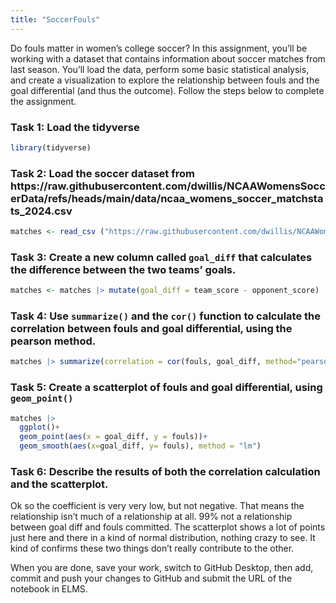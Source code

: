 ```yaml
---
title: "SoccerFouls"
---
```


Do fouls matter in women's college soccer? In this assignment, you'll be working with a dataset that contains information about soccer matches from last season. You'll load the data, perform some basic statistical analysis, and create a visualization to explore the relationship between fouls and the goal differential (and thus the outcome). Follow the steps below to complete the assignment.

### Task 1: Load the tidyverse

```r
library(tidyverse)
```


### Task 2: Load the soccer dataset from https://raw.githubusercontent.com/dwillis/NCAAWomensSoccerData/refs/heads/main/data/ncaa_womens_soccer_matchstats_2024.csv
```r
matches <- read_csv ("https://raw.githubusercontent.com/dwillis/NCAAWomensSoccerData/refs/heads/main/data/ncaa_womens_soccer_matchstats_2024.csv")
```


### Task 3: Create a new column called `goal_diff` that calculates the difference between the two teams' goals.
```r
matches <- matches |> mutate(goal_diff = team_score - opponent_score)
```


### Task 4: Use `summarize()` and the `cor()` function to calculate the correlation between fouls and goal differential, using the pearson method.
```r
matches |> summarize(correlation = cor(fouls, goal_diff, method="pearson"))
```


### Task 5: Create a scatterplot of fouls and goal differential, using `geom_point()`
```r
matches |> 
  ggplot()+
  geom_point(aes(x = goal_diff, y = fouls))+
  geom_smooth(aes(x=goal_diff, y= fouls), method = "lm")
```


### Task 6: Describe the results of both the correlation calculation and the scatterplot.
Ok so the coefficient is very very low, but not negative. That means the relationship isn't much of a relationship at all. 99% not a relationship between goal diff and fouls committed. The scatterplot shows a lot of points just here and there in a kind of normal distribution, nothing crazy to see. It kind of confirms these two things don't really contribute to the other. 

When you are done, save your work, switch to GitHub Desktop, then add, commit and push your changes to GitHub and submit the URL of the notebook in ELMS.
